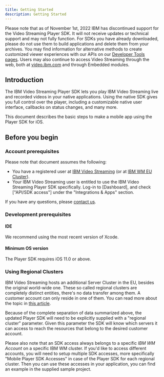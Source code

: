```yaml
---
title: Getting Started
description: Getting Started
---
```


<InlineNotification kind="warning">

Please note that as of November 1st, 2022 IBM has discontinued support for the Video Streaming Player SDK. It will not receive updates or technical support and may not fully function. For SDKs you have already downloaded, please do not use them to build applications and delete them from your archives. You may find information for alternative methods to create customized viewer experiences with our APIs on our [Developer Tools pages](https://developers.video.ibm.com/player-api-examples/custom-ui). Users may also continue to access Video Streaming through the web, both at [video.ibm.com](https://video.ibm.com/) and through Embedded modules.

</InlineNotification>

## Introduction

The IBM Video Streaming Player SDK lets you play IBM Video Streaming live and recorded videos in your native applications. Using the native SDK gives you full control over the player, including a customizable native user interface, callbacks on status changes, and many more.

This document describes the basic steps to make a mobile app using the Player SDK for iOS.

## Before you begin

### Account prerequisites

Please note that document assumes the following:
*   You have a registered user at [IBM Video Streaming] (or at [IBM WM EU Cluster]).
*   Your IBM Video Streaming user is entitled to use the IBM Video Streaming Player SDK specifically. Log-in to [Dashboard],
and check ["API/SDK access"] under the "Integrations & Apps" section.

If you have any questions, please [contact us].

### Development prerequisites

#### IDE

We recommend using the most recent version of Xcode.

#### Minimum OS version

The Player SDK requires iOS 11.0 or above.

### Using Regional Clusters

IBM Video Streaming hosts an additional Server Cluster in the EU, besides the original world-wide one.
These so called regional clusters are completely distinct entities, there's no data transfer among them. A customer account can only reside in one of them.
You can read more about the topic in [this article](https://blog.video.ibm.com/streaming-product-updates/server-cluster-in-europe-for-streaming-video/).

Because of the complete separation of data summarized above, the updated Player SDK will need to be explicitly supplied with a "regional cluster" parameter.
Given this parameter the SDK will know which servers it can access to reach the resources that belong to the desired customer account.

Please also note that an SDK access always belongs to a specific *IBM WM Account* on a specific IBM WM cluster. If you'd like to access different accounts,
you will need to setup multiple SDK accesses, more specifically "Mobile Player SDK Accesses" in case of the Player SDK for each regional cluster.
Then you can use these accesses in your application, you can find an example in the supplied sample project.

[contact us]: https://video.ibm.com/enterprise-video/contact
[IBM Video Streaming]: http://video.ibm.com/
[IBM WM EU Cluster]: http://eu.video.ibm.com/
